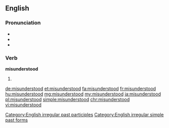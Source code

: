 ==English==
{{wikipedia|dab=misunderstood}}

===Pronunciation===
* {{IPA|/mɪsɜndərˈstʊd/}}
* {{audio|en-us-misunderstood.ogg|Audio (US)|lang=en}}
* {{rhymes|ʊd}}

===Verb===
'''misunderstood'''

# {{en-past of|misunderstand}}

[[Category:English irregular past participles]]
[[Category:English irregular simple past forms]]

[[de:misunderstood]]
[[et:misunderstood]]
[[fa:misunderstood]]
[[fr:misunderstood]]
[[hu:misunderstood]]
[[mg:misunderstood]]
[[my:misunderstood]]
[[ja:misunderstood]]
[[pl:misunderstood]]
[[simple:misunderstood]]
[[chr:misunderstood]]
[[vi:misunderstood]]